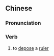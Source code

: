 {{also|废主}}
==Chinese==
{{zh-forms|s=废主}}

===Pronunciation===
{{zh-pron
|m=fèizhǔ
|cat=v
}}

===Verb===
{{zh-verb}}

# {{lb|zh|archaic}} to [[depose]] a [[ruler]]